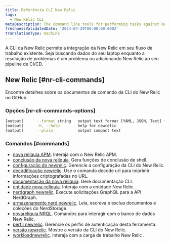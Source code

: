 ```yaml
---
title: Referência CLI New Relic
tags:
  - New Relic CLI
metaDescription: The command line tools for performing tasks against New Relic APIs
freshnessValidatedDate: '2024-04-29T00:00:00.000Z'
translationType: machine
---
```


A CLI da New Relic permite a integração da New Relic em seu fluxo de trabalho existente. Seja buscando dados do seu laptop enquanto a resolução de problemas é um problema ou adicionando New Relic ao seu pipeline de CI/CD.

## New Relic [#nr-cli-commands]

Encontre detalhes sobre os documentos de comando da CLI do New Relic no GitHub.

### Opções \[nr-cli-commands-options]

```bash copyable=false
[output]      --format string   output text format [YAML, JSON, Text] (default "JSON")
[output]      -h, --help        help for newrelic
[output]      --plain           output compact text
```

### Comandos [#commands]

* [nova relíquia APM](https://github.com/newrelic/newrelic-cli/blob/master/docs/cli/newrelic_apm.md). Interaja com o New Relic APM.
* [conclusão da nova relíquia](https://github.com/newrelic/newrelic-cli/blob/master/docs/cli/newrelic_completion.md). Gera funções de conclusão de shell.
* [configuração do newrelic](https://github.com/newrelic/newrelic-cli/blob/master/docs/cli/newrelic_config.md). Gerencie a configuração da CLI do New Relic.
* [decodificação newrelic](https://github.com/newrelic/newrelic-cli/blob/master/docs/cli/newrelic_decode.md). Use o comando decode url para imprimir informações criptografadas no URL.
* [documentação da nova relíquia](https://github.com/newrelic/newrelic-cli/blob/master/docs/cli/newrelic_documentation.md). Gere documentação CLI.
* [entidade nova-relíquia](https://github.com/newrelic/newrelic-cli/blob/master/docs/cli/newrelic_entity.md). Interaja com a entidade New Relic .
* [nerdgraph newrelic](https://github.com/newrelic/newrelic-cli/blob/master/docs/cli/newrelic_nerdgraph.md). Execute solicitações GraphQL para a API NerdGraph.
* [armazenamento nerd newrelic](https://github.com/newrelic/newrelic-cli/blob/master/docs/cli/newrelic_nerdstorage.md). Leia, escreva e exclua documentos e coleções do NerdStorage.
* [novarelíquia NRQL](https://github.com/newrelic/newrelic-cli/blob/master/docs/cli/newrelic_nrql.md). Comandos para interagir com o banco de dados New Relic.
* [perfil newrelic](https://github.com/newrelic/newrelic-cli/blob/master/docs/cli/newrelic_profile.md). Gerencie os perfis de autenticação desta ferramenta.
* [versão newrelic](https://github.com/newrelic/newrelic-cli/blob/master/docs/cli/newrelic_version.md). Mostre a versão da CLI do New Relic.
* [workloadnewrelic](https://github.com/newrelic/newrelic-cli/blob/master/docs/cli/newrelic_workload.md). Interaja com a carga de trabalho New Relic .
